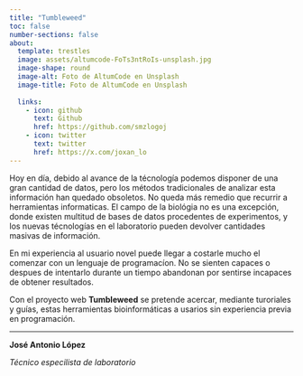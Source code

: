 ```yaml
---
title: "Tumbleweed"
toc: false
number-sections: false
about:
  template: trestles
  image: assets/altumcode-FoTs3ntRoIs-unsplash.jpg
  image-shape: round
  image-alt: Foto de AltumCode en Unsplash
  image-title: Foto de AltumCode en Unsplash
  
  links:
    - icon: github
      text: Github
      href: https://github.com/smzlogoj
    - icon: twitter
      text: twitter
      href: https://x.com/joxan_lo
---
```



Hoy en día, debido al avance de la técnología podemos disponer de una gran cantidad de datos, pero los métodos tradicionales de analizar esta información han quedado obsoletos. No queda más remedio que recurrir a herramientas informaticas. El campo de la biológia no es una excepción, donde existen multitud de bases de datos procedentes de experimentos, y los nuevas técnologías en el laboratorio pueden devolver cantidades masivas de información.

En mi experiencia al usuario novel puede llegar a costarle mucho el comenzar con un lenguaje de programacíon. No se sienten capaces o despues de intentarlo durante un tiempo abandonan por sentirse incapaces de obtener resultados.

Con el proyecto web **Tumbleweed** se pretende acercar, mediante turoriales y guías,  estas herramientas bioinformáticas a usarios sin experiencia previa en programación.

_________________________________________________________________
**José Antonio López**

*Técnico especilista de laboratorio*


